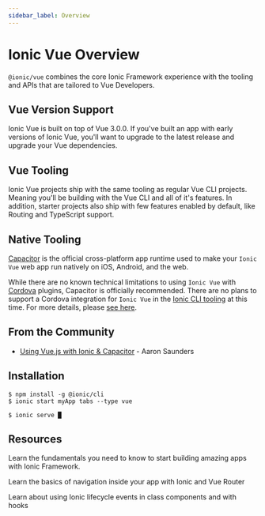 ```yaml
---
sidebar_label: Overview
---
```



# Ionic Vue Overview

`@ionic/vue` combines the core Ionic Framework experience with the tooling and APIs that are tailored to Vue Developers.

## Vue Version Support

Ionic Vue is built on top of Vue 3.0.0. If you've built an app with early versions of Ionic Vue, you'll want to upgrade to the latest release and upgrade your Vue dependencies.

## Vue Tooling

Ionic Vue projects ship with the same tooling as regular Vue CLI projects. Meaning you'll be building with the Vue CLI and all of it's features. In addition, starter projects also ship with few features enabled by default, like Routing and TypeScript support.

## Native Tooling

[Capacitor](https://capacitorjs.com) is the official cross-platform app runtime used to make your `Ionic Vue` web app run natively on iOS, Android, and the web.

While there are no known technical limitations to using `Ionic Vue` with [Cordova](https://cordova.apache.org/) plugins, Capacitor is officially recommended. There are no plans to support a Cordova integration for `Ionic Vue` in the [Ionic CLI tooling](../cli.mdx) at this time. For more details, please [see here](https://capacitorjs.com/docs/cordova).

## From the Community

- [Using Vue.js with Ionic & Capacitor](https://dev.to/aaronksaunders/using-vue-js-v3-beta-with-ionic-components-capacitor-plugins-2b6f) - Aaron Saunders

## Installation

```shell-session
$ npm install -g @ionic/cli
$ ionic start myApp tabs --type vue

$ ionic serve █
```

## Resources

<DocsCards>
  <DocsCard header="Getting Started" href="your-first-app" icon="/icons/feature-component-actionsheet-icon.png">
    <p>Learn the fundamentals you need to know to start building amazing apps with Ionic Framework.</p>
  </DocsCard>

<DocsCard header="Navigation" href="navigation" icon="/icons/feature-component-navigation-icon.png">
  <p>Learn the basics of navigation inside your app with Ionic and Vue Router</p>
</DocsCard>

<DocsCard header="Lifecycle" href="lifecycle" icon="/icons/feature-guide-components-icon.png">
  <p>Learn about using Ionic lifecycle events in class components and with hooks</p>
</DocsCard>

</DocsCards>
